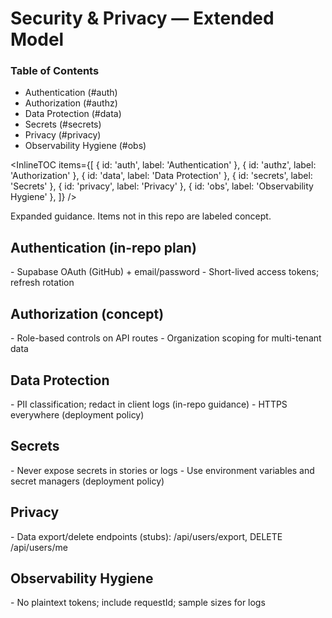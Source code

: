 # Security & Privacy — Extended Model


<Meta title="Specs/Security/Security & Privacy — Extended Model" />
<a id="top"></a>

### Table of Contents

- Authentication (#auth)
- Authorization (#authz)
- Data Protection (#data)
- Secrets (#secrets)
- Privacy (#privacy)
- Observability Hygiene (#obs)

<InlineTOC
  items={[
    { id: 'auth', label: 'Authentication' },
    { id: 'authz', label: 'Authorization' },
    { id: 'data', label: 'Data Protection' },
    { id: 'secrets', label: 'Secrets' },
    { id: 'privacy', label: 'Privacy' },
    { id: 'obs', label: 'Observability Hygiene' },
  ]}
/>

Expanded guidance. Items not in this repo are labeled concept.

## Authentication (in-repo plan)

<a id="auth"></a>- Supabase OAuth (GitHub) + email/password - Short-lived access tokens; refresh
rotation

## Authorization (concept)

<a id="authz"></a>- Role-based controls on API routes - Organization scoping for multi-tenant data

## Data Protection

<a id="data"></a>- PII classification; redact in client logs (in-repo guidance) - HTTPS everywhere
(deployment policy)

## Secrets

<a id="secrets"></a>- Never expose secrets in stories or logs - Use environment variables and secret
managers (deployment policy)

## Privacy

<a id="privacy"></a>- Data export/delete endpoints (stubs): /api/users/export, DELETE /api/users/me

## Observability Hygiene

<a id="obs"></a>

<BackToTop />- No plaintext tokens; include requestId; sample sizes for logs
